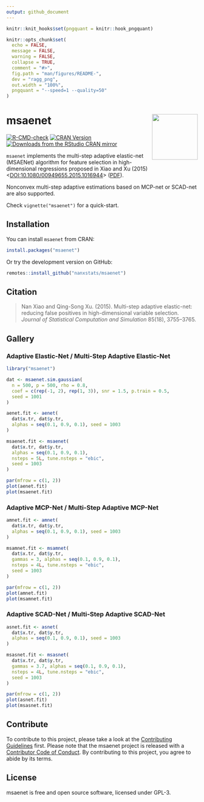 ```yaml
---
output: github_document
---
```


<!-- README.md is generated from README.Rmd. Please edit that file -->

```r
knitr::knit_hooks$set(pngquant = knitr::hook_pngquant)

knitr::opts_chunk$set(
  echo = FALSE,
  message = FALSE,
  warning = FALSE,
  collapse = TRUE,
  comment = "#>",
  fig.path = "man/figures/README-",
  dev = "ragg_png",
  out.width = "100%",
  pngquant = "--speed=1 --quality=50"
)
```

# msaenet <img src="man/figures/logo.png" align="right" width="120" />

<!-- badges: start -->
[![R-CMD-check](https://github.com/nanxstats/msaenet/actions/workflows/R-CMD-check.yaml/badge.svg)](https://github.com/nanxstats/msaenet/actions/workflows/R-CMD-check.yaml)
[![CRAN Version](https://www.r-pkg.org/badges/version/msaenet)](https://cran.r-project.org/package=msaenet)
[![Downloads from the RStudio CRAN mirror](https://cranlogs.r-pkg.org/badges/msaenet)](https://cran.r-project.org/package=msaenet)
<!-- badges: end -->

`msaenet` implements the multi-step adaptive elastic-net (MSAENet) algorithm for feature selection in high-dimensional regressions proposed in Xiao and Xu (2015) <[DOI:10.1080/00949655.2015.1016944](https://www.tandfonline.com/doi/full/10.1080/00949655.2015.1016944)> ([PDF](https://nanx.me/papers/msaenet.pdf)).

Nonconvex multi-step adaptive estimations based on MCP-net or SCAD-net are also supported.

Check `vignette("msaenet")` for a quick-start.

## Installation

You can install `msaenet` from CRAN:

```r
install.packages("msaenet")
```

Or try the development version on GitHub:

```r
remotes::install_github("nanxstats/msaenet")
```

## Citation

> Nan Xiao and Qing-Song Xu. (2015). Multi-step adaptive elastic-net: reducing false positives in high-dimensional variable selection. _Journal of Statistical Computation and Simulation_ 85(18), 3755--3765.

## Gallery

### Adaptive Elastic-Net / Multi-Step Adaptive Elastic-Net

```r
library("msaenet")

dat <- msaenet.sim.gaussian(
  n = 500, p = 500, rho = 0.8,
  coef = c(rep(-1, 2), rep(1, 3)), snr = 1.5, p.train = 0.5,
  seed = 1001
)
```

```r
aenet.fit <- aenet(
  dat$x.tr, dat$y.tr,
  alphas = seq(0.1, 0.9, 0.1), seed = 1003
)

msaenet.fit <- msaenet(
  dat$x.tr, dat$y.tr,
  alphas = seq(0.1, 0.9, 0.1),
  nsteps = 5L, tune.nsteps = "ebic",
  seed = 1003
)

par(mfrow = c(1, 2))
plot(aenet.fit)
plot(msaenet.fit)
```

### Adaptive MCP-Net / Multi-Step Adaptive MCP-Net

```r
amnet.fit <- amnet(
  dat$x.tr, dat$y.tr,
  alphas = seq(0.1, 0.9, 0.1), seed = 1003
)

msamnet.fit <- msamnet(
  dat$x.tr, dat$y.tr,
  gammas = 3, alphas = seq(0.1, 0.9, 0.1),
  nsteps = 4L, tune.nsteps = "ebic",
  seed = 1003
)

par(mfrow = c(1, 2))
plot(amnet.fit)
plot(msamnet.fit)
```

### Adaptive SCAD-Net / Multi-Step Adaptive SCAD-Net

```r
asnet.fit <- asnet(
  dat$x.tr, dat$y.tr,
  alphas = seq(0.1, 0.9, 0.1), seed = 1003
)

msasnet.fit <- msasnet(
  dat$x.tr, dat$y.tr,
  gammas = 3.7, alphas = seq(0.1, 0.9, 0.1),
  nsteps = 4L, tune.nsteps = "ebic",
  seed = 1003
)

par(mfrow = c(1, 2))
plot(asnet.fit)
plot(msasnet.fit)
```

## Contribute

To contribute to this project, please take a look at the
[Contributing Guidelines](https://nanx.me/msaenet/CONTRIBUTING.html) first.
Please note that the msaenet project is released with a
[Contributor Code of Conduct](https://nanx.me/msaenet/CODE_OF_CONDUCT.html).
By contributing to this project, you agree to abide by its terms.

## License

msaenet is free and open source software, licensed under GPL-3.
